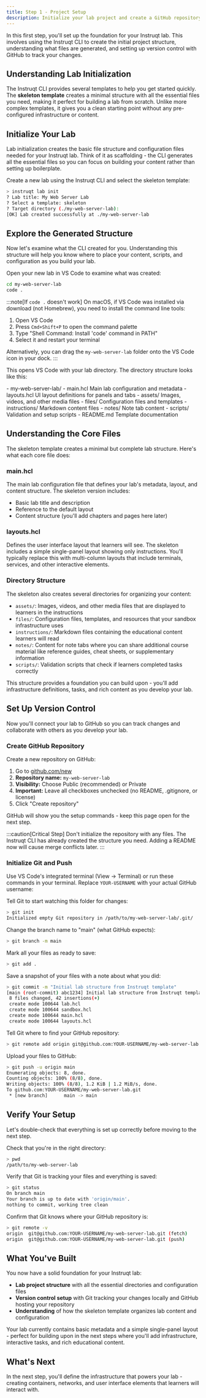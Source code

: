 ```yaml
---
title: Step 1 - Project Setup
description: Initialize your lab project and create a GitHub repository
---
```



In this first step, you'll set up the foundation for your Instruqt lab. This involves using the Instruqt CLI to create the initial project structure, understanding what files are generated, and setting up version control with GitHub to track your changes.

## Understanding Lab Initialization

The Instruqt CLI provides several templates to help you get started quickly. The **skeleton template** creates a minimal structure with all the essential files you need, making it perfect for building a lab from scratch. Unlike more complex templates, it gives you a clean starting point without any pre-configured infrastructure or content.

## Initialize Your Lab

Lab initialization creates the basic file structure and configuration files needed for your Instruqt lab. Think of it as scaffolding - the CLI generates all the essential files so you can focus on building your content rather than setting up boilerplate.

Create a new lab using the Instruqt CLI and select the skeleton template:

```bash withOutput title="Initialize Lab from Skeleton Template"
> instruqt lab init
? Lab title: My Web Server Lab
? Select a template: skeleton
? Target directory (./my-web-server-lab): 
[OK] Lab created successfully at ./my-web-server-lab
```

## Explore the Generated Structure

Now let's examine what the CLI created for you. Understanding this structure will help you know where to place your content, scripts, and configuration as you build your lab.

Open your new lab in VS Code to examine what was created:

```bash
cd my-web-server-lab
code .
```

:::note[If `code .` doesn't work]
On macOS, if VS Code was installed via download (not Homebrew), you need to install the command line tools:
1. Open VS Code
2. Press `Cmd+Shift+P` to open the command palette
3. Type "Shell Command: Install 'code' command in PATH"
4. Select it and restart your terminal

Alternatively, you can drag the `my-web-server-lab` folder onto the VS Code icon in your dock.
:::

This opens VS Code with your lab directory. The directory structure looks like this:

<FileTree>
- my-web-server-lab/
  - main.hcl Main lab configuration and metadata
  - layouts.hcl UI layout definitions for panels and tabs
  - assets/ Images, videos, and other media files
  - files/ Configuration files and templates
  - instructions/ Markdown content files
  - notes/ Note tab content
  - scripts/ Validation and setup scripts
  - README.md Template documentation
</FileTree>

## Understanding the Core Files

The skeleton template creates a minimal but complete lab structure. Here's what each core file does:

### main.hcl
The main lab configuration file that defines your lab's metadata, layout, and content structure. The skeleton version includes:
- Basic lab title and description
- Reference to the default layout
- Content structure (you'll add chapters and pages here later)

### layouts.hcl  
Defines the user interface layout that learners will see. The skeleton includes a simple single-panel layout showing only instructions. You'll typically replace this with multi-column layouts that include terminals, services, and other interactive elements.

### Directory Structure
The skeleton also creates several directories for organizing your content:
- `assets/`: Images, videos, and other media files that are displayed to learners in the instructions
- `files/`: Configuration files, templates, and resources that your sandbox infrastructure uses
- `instructions/`: Markdown files containing the educational content learners will read
- `notes/`: Content for note tabs where you can share additional course material like reference guides, cheat sheets, or supplementary information
- `scripts/`: Validation scripts that check if learners completed tasks correctly

This structure provides a foundation you can build upon - you'll add infrastructure definitions, tasks, and rich content as you develop your lab.

## Set Up Version Control

Now you'll connect your lab to GitHub so you can track changes and collaborate with others as you develop your lab.

### Create GitHub Repository

Create a new repository on GitHub:

1. Go to [github.com/new](https://github.com/new)
2. **Repository name:** `my-web-server-lab`
3. **Visibility:** Choose Public (recommended) or Private
4. **Important:** Leave all checkboxes unchecked (no README, .gitignore, or license)
5. Click "Create repository"

GitHub will show you the setup commands - keep this page open for the next step.

:::caution[Critical Step]
Don't initialize the repository with any files. The Instruqt CLI has already created the structure you need. Adding a README now will cause merge conflicts later.
:::

### Initialize Git and Push

Use VS Code's integrated terminal (View → Terminal) or run these commands in your terminal. Replace `YOUR-USERNAME` with your actual GitHub username:

Tell Git to start watching this folder for changes:

```bash withOutput
> git init
Initialized empty Git repository in /path/to/my-web-server-lab/.git/
```

Change the branch name to "main" (what GitHub expects):

```bash withOutput
> git branch -m main
```

Mark all your files as ready to save:

```bash withOutput
> git add .
```

Save a snapshot of your files with a note about what you did:

```bash withOutput
> git commit -m "Initial lab structure from Instruqt template"
[main (root-commit) abc1234] Initial lab structure from Instruqt template
 8 files changed, 42 insertions(+)
 create mode 100644 lab.hcl
 create mode 100644 sandbox.hcl
 create mode 100644 main.hcl
 create mode 100644 layouts.hcl
```

Tell Git where to find your GitHub repository:

```bash withOutput
> git remote add origin git@github.com:YOUR-USERNAME/my-web-server-lab.git
```

Upload your files to GitHub:

```bash withOutput
> git push -u origin main
Enumerating objects: 8, done.
Counting objects: 100% (8/8), done.
Writing objects: 100% (8/8), 1.2 KiB | 1.2 MiB/s, done.
To github.com:YOUR-USERNAME/my-web-server-lab.git
 * [new branch]      main -> main
```

## Verify Your Setup

Let's double-check that everything is set up correctly before moving to the next step.

Check that you're in the right directory:

```bash withOutput
> pwd
/path/to/my-web-server-lab
```

Verify that Git is tracking your files and everything is saved:

```bash withOutput
> git status
On branch main
Your branch is up to date with 'origin/main'.
nothing to commit, working tree clean
```

Confirm that Git knows where your GitHub repository is:

```bash withOutput
> git remote -v
origin  git@github.com:YOUR-USERNAME/my-web-server-lab.git (fetch)
origin  git@github.com:YOUR-USERNAME/my-web-server-lab.git (push)
```

## What You've Built

You now have a solid foundation for your Instruqt lab:

- **Lab project structure** with all the essential directories and configuration files
- **Version control setup** with Git tracking your changes locally and GitHub hosting your repository
- **Understanding** of how the skeleton template organizes lab content and configuration

Your lab currently contains basic metadata and a simple single-panel layout - perfect for building upon in the next steps where you'll add infrastructure, interactive tasks, and rich educational content.

## What's Next

In the next step, you'll define the infrastructure that powers your lab - creating containers, networks, and user interface elements that learners will interact with.
